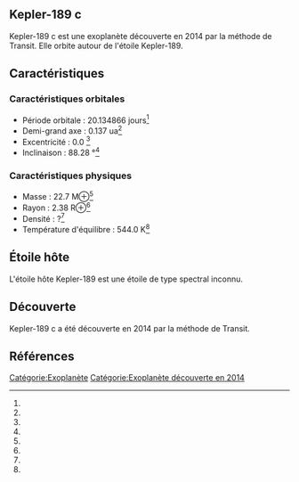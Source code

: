 == Kepler-189 c ==

{{Infobox Exoplanète
| nom = Kepler-189 c
| image = 
| légende = 
| étoile = Kepler-189
| constellation = 
| ascension_droite = 
| déclinaison = 
| distance = ?
| type_spectral = ?
| masse = 22.7 M⊕<ref></ref>
| rayon = 2.38 R⊕<ref></ref>
| densité = ?<ref></ref>
| gravité = ?<ref></ref>
| température = 544.0 K<ref></ref>
| période = 20.134866 j<ref></ref>
| demi_grand_axe = 0.137 ua<ref></ref>
| excentricité = 0.0 <ref></ref>
| inclinaison = 88.28 °<ref></ref>
| méthode_découverte = Transit
| date_découverte = 2014
| statut = Confirmée
}}

Kepler-189 c est une exoplanète découverte en 2014 par la méthode de Transit. Elle orbite autour de l'étoile Kepler-189.

== Caractéristiques ==

=== Caractéristiques orbitales ===
* Période orbitale : 20.134866 jours<ref></ref>
* Demi-grand axe : 0.137 ua<ref></ref>
* Excentricité : 0.0 <ref></ref>
* Inclinaison : 88.28 °<ref></ref>

=== Caractéristiques physiques ===
* Masse : 22.7 M⊕<ref></ref>
* Rayon : 2.38 R⊕<ref></ref>
* Densité : ?<ref></ref>
* Température d'équilibre : 544.0 K<ref></ref>

== Étoile hôte ==

{{Infobox Étoile
| nom = Kepler-189
| image = 
| légende = 
| constellation = 
| ascension_droite = 
| déclinaison = 
| distance = ?
| type_spectral = ?
| magnitude_absolue = 
| magnitude_apparente = 
| masse = ?<ref></ref>
| rayon = ?<ref></ref>
| température = ?<ref></ref>
| métallicité = ?<ref></ref>
| âge = ?<ref></ref>
}}

L'étoile hôte Kepler-189 est une étoile de type spectral inconnu.

== Découverte ==

Kepler-189 c a été découverte en 2014 par la méthode de Transit.

== Références ==
<references />

[[Catégorie:Exoplanète]]
[[Catégorie:Exoplanète découverte en 2014]]
